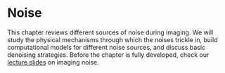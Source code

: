 # Noise {#sec-chpt-imaging-noise}

This chapter reviews different sources of noise during imaging.
We will study the physical mechanisms through which the noises trickle in, build computational models for different noise sources, and discuss basic denoising strategies.
Before the chapter is fully developed, check our [lecture slides](https://cs.rochester.edu/courses/259/fall2024/decks/lect14-noise-dr.pdf) on imaging noise.

<!-- We refer you to @boukhayma2018low, @nakamura2006image[chap. 3.3], and @rowlands2020physics[chap. 3.8-3.9] for detailed discussions on noise. -->
